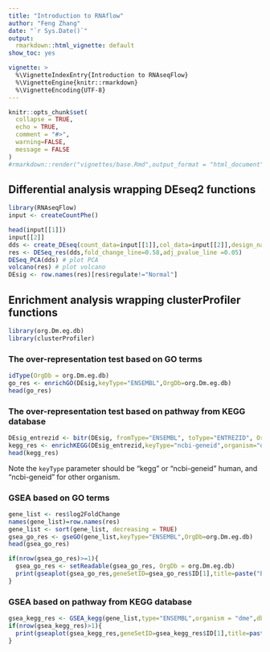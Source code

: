 ```yaml
---
title: "Introduction to RNAflow"
author: "Feng Zhang"
date: "`r Sys.Date()`"
output:
  rmarkdown::html_vignette: default
show_toc: yes

vignette: >
  %\VignetteIndexEntry{Introduction to RNAseqFlow} 
  %\VignetteEngine{knitr::rmarkdown} 
  %\VignetteEncoding{UTF-8}
---
```


```r
knitr::opts_chunk$set(
  collapse = TRUE,
  echo = TRUE,
  comment = "#>",
  warning=FALSE,
  message = FALSE
)
#rmarkdown::render("vignettes/base.Rmd",output_format = "html_document")
```

## Differential analysis wrapping DEseq2 functions
```r
library(RNAseqFlow)
input <- createCountPhe()

head(input[[1]])
input[[2]]
dds <- create_DEseq(count_data=input[[1]],col_data=input[[2]],design_names = "condition+type",group_name ="condition",ref_level = "untreated")
res <- DESeq_res(dds,fold_change_line=0.58,adj_pvalue_line =0.05)
DESeq_PCA(dds) # plot PCA
volcano(res) # plot volcano
DEsig <- row.names(res)[res$regulate!="Normal"]
```

## Enrichment analysis wrapping clusterProfiler functions
```r
library(org.Dm.eg.db)
library(clusterProfiler)
```

### The over-representation test based on GO terms
```r
idType(OrgDb = org.Dm.eg.db)
go_res <- enrichGO(DEsig,keyType="ENSEMBL",OrgDb=org.Dm.eg.db)
head(go_res)
```


### The over-representation test based on pathway from KEGG database
```r
DEsig_entrezid <- bitr(DEsig, fromType="ENSEMBL", toType="ENTREZID", OrgDb=org.Dm.eg.db)[,2]
kegg_res <- enrichKEGG(DEsig_entrezid,keyType="ncbi-geneid",organism="dme");
head(kegg_res)
```
Note the `keyType` parameter should be "kegg" or "ncbi-geneid" human, and "ncbi-geneid" for other organism.

### GSEA based on GO terms
```r
gene_list <- res$log2FoldChange
names(gene_list)=row.names(res)
gene_list <- sort(gene_list, decreasing = TRUE)
gsea_go_res <- gseGO(gene_list,keyType="ENSEMBL",OrgDb=org.Dm.eg.db)
head(gsea_go_res)

if(nrow(gsea_go_res)>=1){
  gsea_go_res <- setReadable(gsea_go_res, OrgDb = org.Dm.eg.db)
  print(gseaplot(gsea_go_res,geneSetID=gsea_go_res$ID[1],title=paste("BP : ",gsea_go_res$Description[1],sep="")))
}

```

### GSEA based on pathway from KEGG database
```r
gsea_kegg_res <- GSEA_kegg(gene_list,type="ENSEMBL",organism = "dme",db=org.Dm.eg.db,pvalueCutoff=1)
if(nrow(gsea_kegg_res)>1){
  print(gseaplot(gsea_kegg_res,geneSetID=gsea_kegg_res$ID[1],title=paste("KEGG : ",gsea_kegg_res$Description[1],sep="")))
}
```





